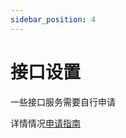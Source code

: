 ```yaml
---
sidebar_position: 4
---
```


# 接口设置

一些接口服务需要自行申请

详情情况[申请指南](/docs/category/api服务申请)

<div
  class="wwads-cn wwads-horizontal wwads-sticky"
  data-id="285"
  style={{ maxWidth: "230px" }}
></div>
